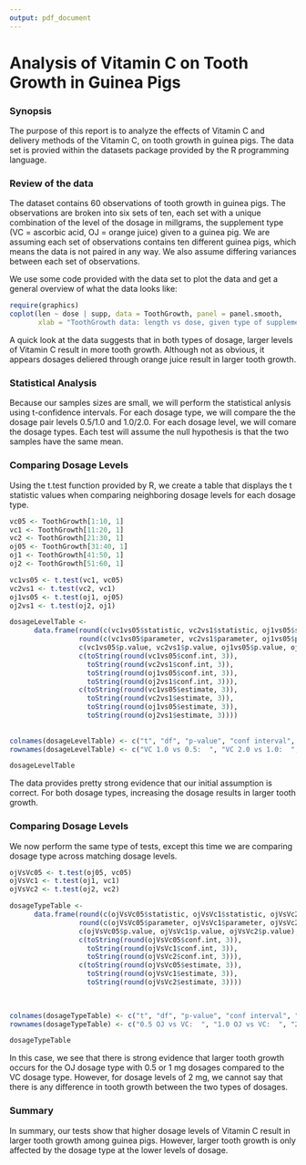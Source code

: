 ```yaml
---
output: pdf_document
---
```

# Analysis of Vitamin C on Tooth Growth in Guinea Pigs

### Synopsis
The purpose of this report is to analyze the effects of Vitamin C and delivery methods of the Vitamin C, on tooth growth in guinea pigs. The data set is provied within the datasets package provided by the R programming language. 

### Review of the data
The dataset contains 60 observations of tooth growth in guinea pigs. The observations are broken into six sets of ten, each set with a unique combination of the level of the dosage in millgrams, the supplement type (VC = ascorbic acid, OJ = orange juice) given to a guinea pig. We are assuming each set of observations contains ten different guinea pigs, which means the data is not paired in any way. We also assume differing variances between each set of observations.

We use some code provided with the data set to plot the data and get a general overview of what the data looks like:

``` r
require(graphics)
coplot(len ~ dose | supp, data = ToothGrowth, panel = panel.smooth,
       xlab = "ToothGrowth data: length vs dose, given type of supplement")
```

A quick look at the data suggests that in both types of dosage, larger levels of Vitamin C result in more tooth growth. Although not as obvious, it appears dosages deliered through orange juice result in larger tooth growth.

### Statistical Analysis
Because our samples sizes are small, we will perform the statistical anlysis using t-confidence intervals. For each dosage type, we will compare the the dosage pair levels 0.5/1.0 and 1.0/2.0. For each dosage level, we will comare the dosage types. Each test will assume the null hypothesis is that the two samples have the same mean.

### Comparing Dosage Levels
Using the t.test function provided by R, we create a table that displays the t statistic values when comparing neighboring dosage levels for each dosage type.

``` r
vc05 <- ToothGrowth[1:10, 1]
vc1 <- ToothGrowth[11:20, 1]
vc2 <- ToothGrowth[21:30, 1]
oj05 <- ToothGrowth[31:40, 1]
oj1 <- ToothGrowth[41:50, 1]
oj2 <- ToothGrowth[51:60, 1]

vc1vs05 <- t.test(vc1, vc05)
vc2vs1 <- t.test(vc2, vc1)
oj1vs05 <- t.test(oj1, oj05)
oj2vs1 <- t.test(oj2, oj1)

dosageLevelTable <- 
      data.frame(round(c(vc1vs05$statistic, vc2vs1$statistic, oj1vs05$statistic, oj2vs1$statistic), 3),
                 round(c(vc1vs05$parameter, vc2vs1$parameter, oj1vs05$parameter, oj2vs1$parameter), 3),
                 c(vc1vs05$p.value, vc2vs1$p.value, oj1vs05$p.value, oj2vs1$p.value),
                 c(toString(round(vc1vs05$conf.int, 3)), 
                   toString(round(vc2vs1$conf.int, 3)), 
                   toString(round(oj1vs05$conf.int, 3)), 
                   toString(round(oj2vs1$conf.int, 3))),
                 c(toString(round(vc1vs05$estimate, 3)),
                   toString(round(vc2vs1$estimate, 3)),
                   toString(round(oj1vs05$estimate, 3)),
                   toString(round(oj2vs1$estimate, 3))))
                
                 
colnames(dosageLevelTable) <- c("t", "df", "p-value", "conf interval", "sample estimates")
rownames(dosageLevelTable) <- c("VC 1.0 vs 0.5:  ", "VC 2.0 vs 1.0:  ", "OJ 1.0 vs 0.5:  ", "OJ 2.0 vs 1.0:  ")

dosageLevelTable
```

The data provides pretty strong evidence that our initial assumption is correct. For both dosage types, increasing the dosage results in larger tooth growth.

### Comparing Dosage Levels
We now perform the same type of tests, except this time we are comparing dosage type across matching dosage levels.

``` r

ojVsVc05 <- t.test(oj05, vc05)
ojVsVc1 <- t.test(oj1, vc1)
ojVsVc2 <- t.test(oj2, vc2)

dosageTypeTable <- 
      data.frame(round(c(ojVsVc05$statistic, ojVsVc1$statistic, ojVsVc2$statistic), 3),
                 round(c(ojVsVc05$parameter, ojVsVc1$parameter, ojVsVc2$parameter), 3),
                 c(ojVsVc05$p.value, ojVsVc1$p.value, ojVsVc2$p.value),
                 c(toString(round(ojVsVc05$conf.int, 3)), 
                   toString(round(ojVsVc1$conf.int, 3)), 
                   toString(round(ojVsVc2$conf.int, 3))),
                 c(toString(round(ojVsVc05$estimate, 3)),
                   toString(round(ojVsVc1$estimate, 3)),
                   toString(round(ojVsVc2$estimate, 3))))

                
                 
colnames(dosageTypeTable) <- c("t", "df", "p-value", "conf interval", "sample estimates")
rownames(dosageTypeTable) <- c("0.5 OJ vs VC:  ", "1.0 OJ vs VC:  ", "2.0 OJ vs VC:  ")

dosageTypeTable
```

In this case, we see that there is strong evidence that larger tooth growth occurs for the OJ dosage type with 0.5 or 1 mg dosages compared to the VC dosage type. However, for dosage levels of 2 mg, we cannot say that there is any difference in tooth growth between the two types of dosages.

### Summary
In summary, our tests show that higher dosage levels of Vitamin C result in larger tooth growth among guinea pigs. However, larger tooth growth is only affected by the dosage type at the lower levels of dosage.


